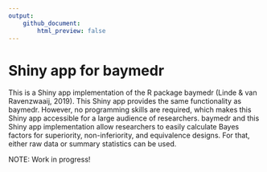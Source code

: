 ```yaml
---
output:
    github_document:
        html_preview: false
---
```


# Shiny app for baymedr

This is a Shiny app implementation of the R package baymedr (Linde & van Ravenzwaaij, 2019). This Shiny app provides the same functionality as baymedr. However, no programming skills are required, which makes this Shiny app accessible for a large audience of researchers. baymedr and this Shiny app implementation allow researchers to easily calculate Bayes factors for superiority, non-inferiority, and equivalence designs. For that, either raw data or summary statistics can be used.

NOTE: Work in progress!

